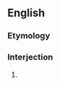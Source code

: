 ==English==

===Etymology===
{{rfe|lang=en}}
===Interjection===
{{en-interj|head=[[damn]] [[your]] [[eyes]]!}}

# {{context|euphemistic|lang=en}} {{form of|Form|[[damn]] [[you]]|lang=en}}